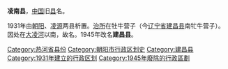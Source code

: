 '''凌南县'''，[[中国|中国]]旧[[县|县]]名。

1931年由[[朝阳县|朝阳]]、[[凌源县|凌源]]两县析置。[[治所|治所]]在牡牛营子（今[[辽宁省|辽宁省]][[建昌县|建昌县]]南牤牛营子）。因处在[[大凌河|大凌河]]以南，故名。1945年改名'''建昌县'''。 
 
{{中華民國熱河省行政區劃}}
{{中华民国大陆时期行政区划小作品}}

{{DEFAULTSORT:L}}
[[Category:热河省县份|Category:热河省县份]]
[[Category:朝阳市行政区划史|Category:朝阳市行政区划史]]
[[Category:建昌县|Category:建昌县]]
[[Category:1931年建立的行政区划|Category:1931年建立的行政区划]]
[[Category:1945年廢除的行政區劃|Category:1945年廢除的行政區劃]]